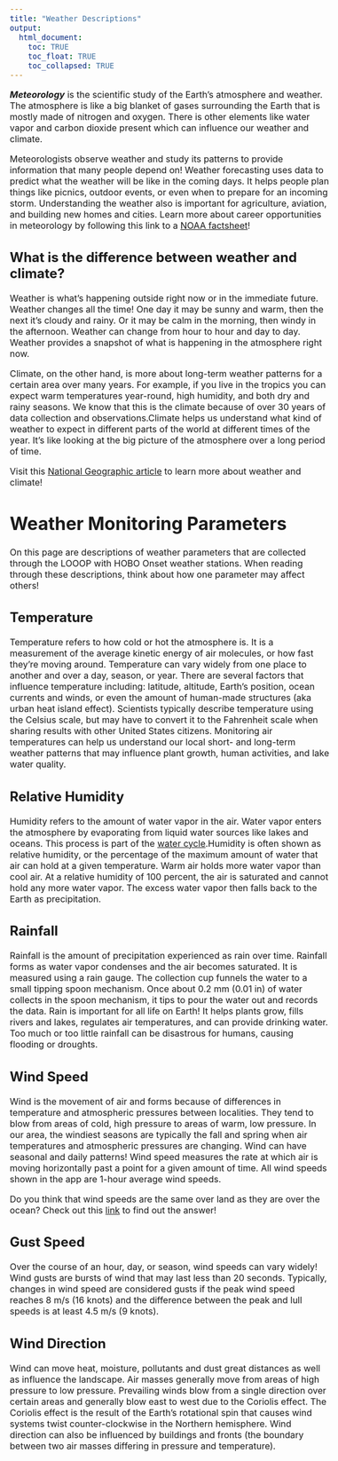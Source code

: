 ```yaml
---
title: "Weather Descriptions"
output: 
  html_document:
    toc: TRUE
    toc_float: TRUE
    toc_collapsed: TRUE
---
```



<style type = "text/css">
  body{
  font-size: 12pt;
  }
</style>

_**Meteorology**_ is the scientific study of the Earth's atmosphere and weather. The atmosphere is like a big blanket of gases surrounding the Earth that is mostly made of nitrogen and oxygen. There is other elements like water vapor and carbon dioxide present which can influence our weather and climate.

Meteorologists observe weather and study its patterns to provide information that many people depend on! Weather forecasting uses data to predict what the weather will be like in the coming days. It helps people plan things like picnics, outdoor events, or even when to prepare for an incoming storm. Understanding the weather also is important for agriculture, aviation, and building new homes and cities. Learn more about career opportunities in meteorology by following this link to a [NOAA factsheet](https://www.weather.gov/media/bro/outreach/pdf/CareerOpportunitiesMeteorology.pdf)!

## What is the difference between weather and climate? 

Weather is what's happening outside right now or in the immediate future. Weather changes all the time! One day it may be sunny and warm, then the next it's cloudy and rainy. Or it may be calm in the morning, then windy in the afternoon. Weather can change from hour to hour and day to day. Weather provides a snapshot of what is happening in the atmosphere right now.

Climate, on the other hand, is more about long-term weather patterns for a certain area over many years. For example, if you live in the tropics you can expect warm temperatures year-round, high humidity, and both dry and rainy seasons. We know that this is the climate because of over 30 years of data collection and observations.Climate helps us understand what kind of weather to expect in different parts of the world at different times of the year. It's like looking at the big picture of the atmosphere over a long period of time.

Visit this [National Geographic article](https://education.nationalgeographic.org/resource/weather-or-climate-whats-difference/) to learn more about weather and climate!

# Weather Monitoring Parameters

On this page are descriptions of weather parameters that are collected through the LOOOP with HOBO Onset weather stations. When reading through these descriptions, think about how one parameter may affect others!

## Temperature

Temperature refers to how cold or hot the atmosphere is. It is a measurement of the average kinetic energy of air molecules, or how fast they're moving around. Temperature can vary widely from one place to another and over a day, season, or year. There are several factors that influence temperature including: latitude, altitude, Earth's position, ocean currents and winds, or even the amount of human-made structures (aka urban heat island effect). Scientists typically describe temperature using the Celsius scale, but may have to convert it to the Fahrenheit scale when sharing results with other United States citizens. Monitoring air temperatures can help us understand our local short- and long-term weather patterns that may influence plant growth, human activities, and lake water quality.

## Relative Humidity

Humidity refers to the amount of water vapor in the air. Water vapor enters the atmosphere by evaporating from liquid water sources like lakes and oceans. This process is part of the [water cycle](https://www.noaa.gov/education/resource-collections/freshwater/water-cycle).Humidity is often shown as relative humidity, or the percentage of the maximum amount of water that air can hold at a given temperature. Warm air holds more water vapor than cool air. At a relative humidity of 100 percent, the air is saturated and cannot hold any more water vapor. The excess water vapor then falls back to the Earth as precipitation.

## Rainfall

Rainfall is the amount of precipitation experienced as rain over time. Rainfall forms as water vapor condenses and the air becomes saturated. It is measured using a rain gauge. The collection cup funnels the water to a small tipping spoon mechanism. Once about 0.2 mm (0.01 in) of water collects in the spoon mechanism, it tips to pour the water out and records the data. Rain is important for all life on Earth! It helps plants grow, fills rivers and lakes, regulates air temperatures, and can provide drinking water. Too much or too little rainfall can be disastrous for humans, causing flooding or droughts.

## Wind Speed

Wind is the movement of air and forms because of differences in temperature and atmospheric pressures between localities. They tend to blow from areas of cold, high pressure to areas of warm, low pressure. In our area, the windiest seasons are typically the fall and spring when air temperatures and atmospheric pressures are changing. Wind can have seasonal and daily patterns! Wind speed measures the rate at which air is moving horizontally past a point for a given amount of time. All wind speeds shown in the app are 1-hour average wind speeds. 

Do you think that wind speeds are the same over land as they are over the ocean? Check out this [link](https://www.ndbc.noaa.gov/education/windspeed.shtml) to find out the answer!

## Gust Speed

Over the course of an hour, day, or season, wind speeds can vary widely! Wind gusts are bursts of wind that may last less than 20 seconds. Typically, changes in wind speed are considered gusts if the peak wind speed reaches 8 m/s (16 knots) and the difference between the peak and lull speeds is at least 4.5 m/s (9 knots).

## Wind Direction

Wind can move heat, moisture, pollutants and dust great distances as well as influence the landscape. Air masses generally move from areas of high pressure to low pressure. Prevailing winds blow from a single direction over certain areas and generally blow east to west due to the Coriolis effect. The Coriolis effect is the result of the Earth's rotational spin that causes wind systems twist counter-clockwise in the Northern hemisphere. Wind direction can also be influenced by buildings and fronts (the boundary between two air masses differing in pressure and temperature).